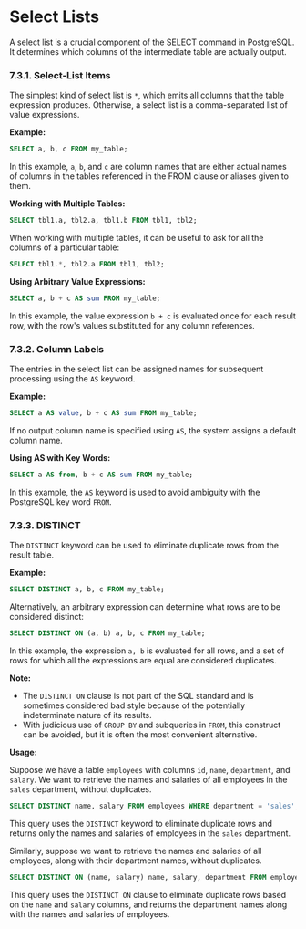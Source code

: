 # **Select Lists**

A select list is a crucial component of the SELECT command in PostgreSQL. It determines which columns of the intermediate table are actually output.

### 7.3.1. Select-List Items

The simplest kind of select list is `*`, which emits all columns that the table expression produces. Otherwise, a select list is a comma-separated list of value expressions.

**Example:**

```sql
SELECT a, b, c FROM my_table;
```

In this example, `a`, `b`, and `c` are column names that are either actual names of columns in the tables referenced in the FROM clause or aliases given to them.

**Working with Multiple Tables:**

```sql
SELECT tbl1.a, tbl2.a, tbl1.b FROM tbl1, tbl2;
```

When working with multiple tables, it can be useful to ask for all the columns of a particular table:

```sql
SELECT tbl1.*, tbl2.a FROM tbl1, tbl2;
```

**Using Arbitrary Value Expressions:**

```sql
SELECT a, b + c AS sum FROM my_table;
```

In this example, the value expression `b + c` is evaluated once for each result row, with the row's values substituted for any column references.

### 7.3.2. Column Labels

The entries in the select list can be assigned names for subsequent processing using the `AS` keyword.

**Example:**

```sql
SELECT a AS value, b + c AS sum FROM my_table;
```

If no output column name is specified using `AS`, the system assigns a default column name.

**Using AS with Key Words:**

```sql
SELECT a AS from, b + c AS sum FROM my_table;
```

In this example, the `AS` keyword is used to avoid ambiguity with the PostgreSQL key word `FROM`.

### 7.3.3. DISTINCT

The `DISTINCT` keyword can be used to eliminate duplicate rows from the result table.

**Example:**

```sql
SELECT DISTINCT a, b, c FROM my_table;
```

Alternatively, an arbitrary expression can determine what rows are to be considered distinct:

```sql
SELECT DISTINCT ON (a, b) a, b, c FROM my_table;
```

In this example, the expression `a, b` is evaluated for all rows, and a set of rows for which all the expressions are equal are considered duplicates.

**Note:**

- The `DISTINCT ON` clause is not part of the SQL standard and is sometimes considered bad style because of the potentially indeterminate nature of its results.
- With judicious use of `GROUP BY` and subqueries in `FROM`, this construct can be avoided, but it is often the most convenient alternative.

**Usage:**

Suppose we have a table `employees` with columns `id`, `name`, `department`, and `salary`. We want to retrieve the names and salaries of all employees in the `sales` department, without duplicates.

```sql
SELECT DISTINCT name, salary FROM employees WHERE department = 'sales';
```

This query uses the `DISTINCT` keyword to eliminate duplicate rows and returns only the names and salaries of employees in the `sales` department.

Similarly, suppose we want to retrieve the names and salaries of all employees, along with their department names, without duplicates.

```sql
SELECT DISTINCT ON (name, salary) name, salary, department FROM employees;
```

This query uses the `DISTINCT ON` clause to eliminate duplicate rows based on the `name` and `salary` columns, and returns the department names along with the names and salaries of employees.
